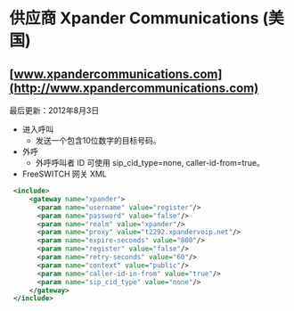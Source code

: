 # 供应商 Xpander Communications (美国) 

 

## [www.xpandercommunications.com](http://www.xpandercommunications.com)

最后更新：2012年8月3日

* 进入呼叫
   * 发送一个包含10位数字的目标号码。
* 外呼
   * 外呼呼叫者 ID 可使用 sip_cid_type=none, caller-id-from=true。
* FreeSWITCH 网关 XML

```xml
 <include>
     <gateway name="xpander">
       <param name="username" value="register"/>
       <param name="password" value="false"/>
       <param name="realm" value="xpander"/>
       <param name="proxy" value="t2292.xpandervoip.net"/>
       <param name="expire-seconds" value="800"/>
       <param name="register" value="false"/>
       <param name="retry-seconds" value="60"/>
       <param name="context" value="public"/>
       <param name="caller-id-in-from" value="true"/>
       <param name="sip_cid_type" value="none"/>
     </gateway>
 </include>
```